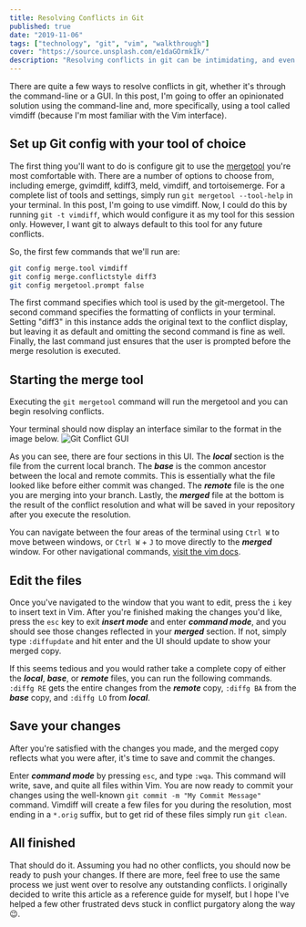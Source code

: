 ```yaml
---
title: Resolving Conflicts in Git
published: true
date: "2019-11-06"
tags: ["technology", "git", "vim", "walkthrough"]
cover: "https://source.unsplash.com/e1daGOrmkIk/"
description: "Resolving conflicts in git can be intimidating, and even more so if you plan on using a cli tool. In this post, I try and resolve (pun intended) some of those concerns."
---
```


There are quite a few ways to resolve conflicts in git, whether it's through the command-line or a GUI. In this post, I'm going to offer an opinionated solution using the command-line and, more specifically, using a tool called vimdiff (because I'm most familiar with the Vim interface).

## Set up Git config with your tool of choice

The first thing you'll want to do is configure git to use the [mergetool](https://git-scm.com/docs/git-mergetool) you're most comfortable with. There are a number of options to choose from, including emerge, gvimdiff, kdiff3, meld, vimdiff, and tortoisemerge. For a complete list of tools and settings, simply run `git mergetool --tool-help` in your terminal. In this post, I'm going to use vimdiff. Now, I could do this by running `git -t vimdiff`, which would configure it as my tool for this session only. However, I want git to always default to this tool for any future conflicts.

So, the first few commands that we'll run are:

```bash
git config merge.tool vimdiff
git config merge.conflictstyle diff3
git config mergetool.prompt false
```

The first command specifies which tool is used by the git-mergetool. The second command specifies the formatting of conflicts in your terminal. Setting "diff3" in this instance adds the original text to the conflict display, but leaving it as default and omitting the second command is fine as well. Finally, the last command just ensures that the user is prompted before the merge resolution is executed.

## Starting the merge tool

Executing the `git mergetool` command will run the mergetool and you can begin resolving conflicts.

Your terminal should now display an interface similar to the format in the image below.
![Git Conflict GUI](./git-conflict-gui.png "git conflict gui in vimdiff")

As you can see, there are four sections in this UI. The **_local_** section is the file from the current local branch. The **_base_** is the common ancestor between the local and remote commits. This is essentially what the file looked like before either commit was changed. The **_remote_** file is the one you are merging into your branch. Lastly, the **_merged_** file at the bottom is the result of the conflict resolution and what will be saved in your repository after you execute the resolution.

You can navigate between the four areas of the terminal using `Ctrl W` to move between windows, or `Ctrl W` + `J` to move directly to the **_merged_** window. For other navigational commands, [visit the vim docs](http://vimdoc.sourceforge.net/htmldoc/windows.html#window-moving).

## Edit the files

Once you've navigated to the window that you want to edit, press the `i` key to insert text in Vim. After you're finished making the changes you'd like, press the `esc` key to exit **_insert mode_** and enter **_command mode_**, and you should see those changes reflected in your **_merged_** section. If not, simply type `:diffupdate` and hit enter and the UI should update to show your merged copy.

If this seems tedious and you would rather take a complete copy of either the **_local_**, **_base_**, or **_remote_** files, you can run the following commands. `:diffg RE` gets the entire changes from the **_remote_** copy, `:diffg BA` from the **_base_** copy, and `:diffg LO` from **_local_**.

## Save your changes

After you're satisfied with the changes you made, and the merged copy reflects what you were after, it's time to save and commit the changes.

Enter **_command mode_** by pressing `esc`, and type `:wqa`. This command will write, save, and quite all files within Vim. You are now ready to commit your changes using the well-known `git commit -m "My Commit Message"` command. Vimdiff will create a few files for you during the resolution, most ending in a `*.orig` suffix, but to get rid of these files simply run `git clean`.

## All finished

That should do it. Assuming you had no other conflicts, you should now be ready to push your changes. If there are more, feel free to use the same process we just went over to resolve any outstanding conflicts. I originally decided to write this article as a reference guide for myself, but I hope I've helped a few other frustrated devs stuck in conflict purgatory along the way :wink:.
